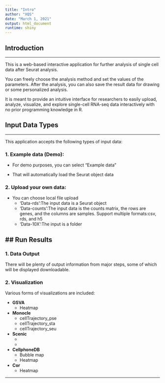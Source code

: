 ```yaml
---
title: "Intro"
author: "XQS"
date: "March 1, 2021"
output: html_document
runtime: shiny
---
```


## **Introduction**

---

This is a web-based interactive application for further analysis of single cell data after Seurat analysis.

You can freely choose the analysis method and set the values of the parameters. After the analysis, you can also save the result data for drawing or some personalized analysis.

It is meant to provide an intuitive interface for researchers to easily upload, analyze, visualize, and explore single-cell RNA-seq data interactively with no prior programming knowledge in R.


## **Input Data Types**

---

This application accepts the following types of input data:

### 1. Example data (Demo):

- For demo purposes, you can select "Example data"

- That will automatically load the Seurat object data

### 2. Upload your own data:

- You can choose local file upload
    * 'Data-rds':The input data is a Seurat object
    * 'Data-counts':The input data is the counts matrix, the rows are genes, and the columns are samples. Support multiple formats:csv, rds, and h5
    * 'Data-10X':The input is a folder

## **Run Results**
---
### 1. Data Output
There will be plenty of output information from major steps, some of which will be displayed downloadable.

### 2. Visualization
Various forms of visualizations are included:

* **GSVA**
    * Heatmap
* **Monocle**
    *  cellTrajectory_pse
    *  cellTrajectory_sta
    *  cellTrajectory_seu
* **Scenic**
    *  
    *  
* **CellphoneDB**
    * Bubble map 
    * Heatmap
* **Cor**
    * Heatmap 
    
---

